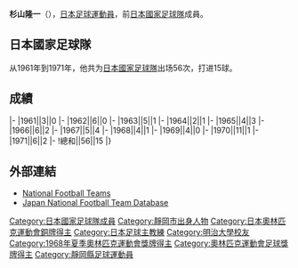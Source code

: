 {{Infobox football biography
|name=杉山隆一
|image=Ryuichi_Sugiyama_and_Dettmar_Cramer_1964.jpg
|caption = [[德特马·克拉默|德特马·克拉默]]（右）與杉山隆一
|fullname=杉山隆一
|birth_date={{Birth date and age|1941|7|4}}
|cityofbirth=
|countryofbirth=[[日本|日本]]
|height=1.69 m
|position=[[前鋒_(足球)|前鋒]]
|currentclub=
|years=1966-1973
|clubs=[[浦和紅鑽|三菱重工]]
|caps(goals)=
|nationalyears=1961-1971
|nationalteam=[[日本國家足球隊|日本]]
|nationalcaps(goals)=56 (15)
}}
'''杉山隆一'''（{{Bd|1941年|7月4日||}}），[[日本|日本]][[足球|足球]][[運動員|運動員]]，前[[日本國家足球隊|日本國家足球隊]]成員。

==日本國家足球隊==
从1961年到1971年，他共为[[日本國家足球隊|日本國家足球隊]]出场56次，打进15球。

==成績==
{{Football player national team statistics|JPN}}
|-
|1961||3||0
|-
|1962||6||0
|-
|1963||5||1
|-
|1964||2||1
|-
|1965||4||3
|-
|1966||6||2
|-
|1967||5||4
|-
|1968||4||1
|-
|1969||4||0
|-
|1970||11||1
|-
|1971||6||2
|-
!總和||56||15
|}

==外部連結==
{{Reflist}}
*[http://www.national-football-teams.com/v2/player.php?id=21216 National Football Teams]
*[https://web.archive.org/web/20130922065401/http://www.japannationalfootballteam.com/en/players/sugiyama_ryuichi.html Japan National Football Team Database]

{{1964年奥运会男子足球日本参赛名单}}
{{1968年奥运会男子足球日本参赛名单}}
{{Japan-sport-bio-stub}}
{{Soccer-player-stub}}
[[Category:日本國家足球隊成員|Category:日本國家足球隊成員]]
[[Category:靜岡市出身人物|Category:靜岡市出身人物]]
[[Category:日本奧林匹克運動會銅牌得主|Category:日本奧林匹克運動會銅牌得主]]
[[Category:日本足球主教練|Category:日本足球主教練]]
[[Category:明治大學校友|Category:明治大學校友]]
[[Category:1968年夏季奧林匹克運動會獎牌得主|Category:1968年夏季奧林匹克運動會獎牌得主]]
[[Category:奧林匹克運動會足球獎牌得主|Category:奧林匹克運動會足球獎牌得主]]
[[Category:靜岡縣足球運動員|Category:靜岡縣足球運動員]]